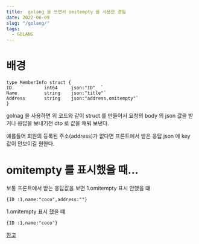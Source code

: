 ```yaml
---
title:  golang 을 쓰면서 omitempty 를 사용한 경험
date: 2022-06-09
slug: "/golang/"
tags:
  - GOLANG
---
```



# 배경

```
type MemberInfo struct {
ID            int64     json:"ID"  `
Name          string    json:"title"`
Address       string    json:"address,omitempty"`
}
```
golnag 을 사용하면 위 코드와 같이 struct 를 만들어서
요청의 body 의 json 값을 받거나 
응답을 보내기전 dto 로 값을 채워 보낸다.

예를들어 
회원의 등록된  주소(address)가 없다면
프론트에서 받은 응답 json 에 key 값이 안보이길 원한다.
 
# omitempty 를 표시했을 때...

보통 프론트에서 받는 응답값을 보면
1.omitempty 표시 안했을 떄
```
{ID :1,name:"coco",address:""}
```
1.omitempty 표시 했을 떄
```
{ID :1,name:"coco"}
```




[참고](https://wookiist.dev/127)